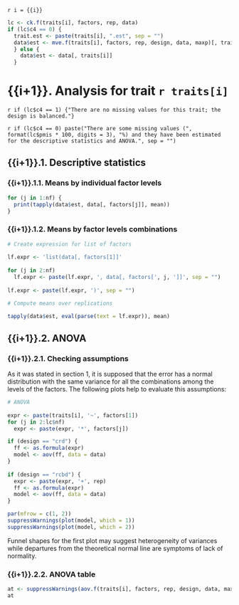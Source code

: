 `r i = {{i}}`

```r
lc <- ck.f(traits[i], factors, rep, data)
if (lc$c4 == 0) {
  trait.est <- paste(traits[i], ".est", sep = "")
  data$est <- mve.f(traits[i], factors, rep, design, data, maxp)[, trait.est]
  } else {
    data$est <- data[, traits[i]]
  }
```
    
# {{i+1}}. Analysis for trait `r traits[i]`

`r if (lc$c4 == 1) {"There are no missing values for this trait; the design is balanced."}`

`r if (lc$c4 == 0) paste("There are some missing values (", format(lc$pmis * 100, digits = 3), "%) and they have been estimated for the descriptive statistics and ANOVA.", sep = "")`

## {{i+1}}.1. Descriptive statistics

### {{i+1}}.1.1. Means by individual factor levels

```r
for (j in 1:nf) {
  print(tapply(data$est, data[, factors[j]], mean))
}
```

### {{i+1}}.1.2. Means by factor levels combinations

```r
# Create expression for list of factors
  
lf.expr <- 'list(data[, factors[1]]'
  
for (j in 2:nf)
  lf.expr <- paste(lf.expr, ', data[, factors[', j, ']]', sep = "")
  
lf.expr <- paste(lf.expr, ')', sep = "")

# Compute means over replications

tapply(data$est, eval(parse(text = lf.expr)), mean)
```

## {{i+1}}.2. ANOVA

### {{i+1}}.2.1. Checking assumptions

As it was stated in section 1, it is supposed that the error has a normal distribution with the same variance for all the combinations among the levels of the factors. The following plots help to evaluate this assumptions:

```r
# ANOVA
  
expr <- paste(traits[i], '~', factors[1])
for (j in 2:lc$nf)
  expr <- paste(expr, '*', factors[j])

if (design == "crd") {
  ff <- as.formula(expr)
  model <- aov(ff, data = data)
}
  
if (design == "rcbd") {
  expr <- paste(expr, '+', rep)
  ff <- as.formula(expr)
  model <- aov(ff, data = data)
}

par(mfrow = c(1, 2))
suppressWarnings(plot(model, which = 1))
suppressWarnings(plot(model, which = 2))
```

Funnel shapes for the first plot may suggest heterogeneity of variances while departures from the theoretical normal line are symptoms of lack of normality.

### {{i+1}}.2.2. ANOVA table

```r
at <- suppressWarnings(aov.f(traits[i], factors, rep, design, data, maxp))
at
```
